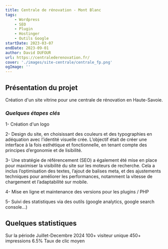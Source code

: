 ```yaml
---
title: Centrale de rénovation - Mont Blanc
tags:
    - Wordpress
    - SEO
    - Plugin
    - Hostinger
    - Outils Google
startDate: 2023-03-07
endDate: 2023-09-01
author: David DUFOUR
url: https://centralederenovation.fr/
cover: './images/site-centrale/centrale_fp.png'
ogImage: ''
---
```


## Présentation du projet
Création d'un site vitrine pour une centrale de rénovation en Haute-Savoie.

### _Quelques étapes clés_

1- Création d'un logo

2- Design du site, en choisissant des couleurs et des typographies en adéquation avec l’identité visuelle crée. L’objectif était de créer une interface à la fois esthétique et fonctionnelle, en tenant compte des principes d’ergonomie et de lisibilité.

3- Une stratégie de référencement (SEO) a également été mise en place pour maximiser la visibilité du site sur les moteurs de recherche. Cela a inclus l’optimisation des textes, l’ajout de balises meta, et des ajustements techniques pour améliorer les performances, notamment la vitesse de chargement et l’adaptabilité sur mobile.

4- Mise en ligne et maintenance des versions pour les plugins / PHP

5- Suivi des statistiques via des outils (google analytics, google search console...)

## Quelques statistiques
Sur la période Juillet-Decembre 2024
100+ visiteur unique
450+ impressions
6.5% Taux de clic moyen